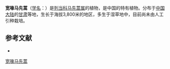 {{Speciesbox
| name = 宽喙马先蒿
| status = 
| status_system = 
| image =
| genus = Pedicularis
| species = latirostris
| authority = Tsoong
}}

'''宽喙马先蒿'''（[[学名|学名]]：{{lang|la|''Pedicularis latirostris''}}）是[[列当科|列当科]][[马先蒿属|马先蒿属]]的植物，是中国的特有植物。分布于[[中国大陆|中国大陆]]的[[甘肃|甘肃]]等地，生长于海拔3,800米的地区，多生于湿草地中，目前尚未由人工引种栽培。

== 参考文献 ==
<div class="references-small">
* {{cite web| url =http://www.bioinfo.cn/db05/KmzwSpecies.php?action=view&id=21288| title =宽喙马先蒿| work =《中国高等植物数据库全库》| publisher =中国科学院微生物研究所| author =昆明植物研究所| accessdate =2009-02-25| deadurl =yes| archiveurl =https://web.archive.org/web/20160305070650/http://www.bioinfo.cn/db05/KmzwSpecies.php?action=view&id=21288| archivedate =2016-03-05}}
</div>
{{Taxonbar|from=Q10951504}}

[[Category:马先蒿属|宽喙马先蒿]]


{{植物小作品}}